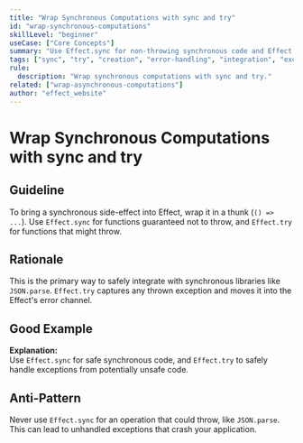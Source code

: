 ```yaml
---
title: "Wrap Synchronous Computations with sync and try"
id: "wrap-synchronous-computations"
skillLevel: "beginner"
useCase: ["Core Concepts"]
summary: "Use Effect.sync for non-throwing synchronous code and Effect.try for synchronous code that might throw an exception."
tags: ["sync", "try", "creation", "error-handling", "integration", "exceptions"]
rule:
  description: "Wrap synchronous computations with sync and try."
related: ["wrap-asynchronous-computations"]
author: "effect_website"
---
```


# Wrap Synchronous Computations with sync and try

## Guideline

To bring a synchronous side-effect into Effect, wrap it in a thunk (`() => ...`).
Use `Effect.sync` for functions guaranteed not to throw, and `Effect.try` for
functions that might throw.

## Rationale

This is the primary way to safely integrate with synchronous libraries like
`JSON.parse`. `Effect.try` captures any thrown exception and moves it into
the Effect's error channel.

## Good Example

<Example path="./src/wrap-synchronous-computations.ts" />

**Explanation:**  
Use `Effect.sync` for safe synchronous code, and `Effect.try` to safely
handle exceptions from potentially unsafe code.

## Anti-Pattern

Never use `Effect.sync` for an operation that could throw, like `JSON.parse`.
This can lead to unhandled exceptions that crash your application.
